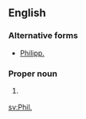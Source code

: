 ==English==

===Alternative forms===
* [[Philipp.]]

===Proper noun===
{{en-proper noun}}

# {{biblical}} {{abbreviation of|Philippians}}

[[sv:Phil.]]